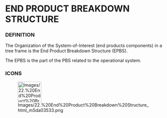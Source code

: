 
= END PRODUCT BREAKDOWN STRUCTURE =

=== DEFINITION ===

The Organization of the System-of-Interest (end products components) in a tree frame is the End Product Breakdown Structure (EPBS).


The EPBS is the part of the PBS related to the operational system.


=== ICONS ===

[[Image:Images/22.%20End%20Product%20Breakdown%20Structure_html_m5da03533.png|75x66px]]

